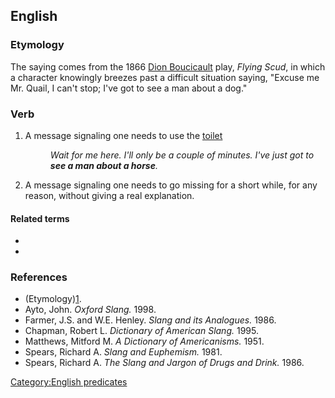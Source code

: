 ==English==

===Etymology===
The saying comes from the 1866 [[w:Dion Boucicault|Dion Boucicault]] play, ''Flying Scud'', in which a character knowingly breezes past a difficult situation saying, "Excuse me Mr. Quail, I can't stop; I've got to see a man about a dog."

===Verb===
{{head|en|verb|head=[[see]] a [[man]] about a [[horse]]}}

# {{label|en|slang|idiomatic|euphemistic}} A message signaling one needs to use the [[toilet]]
#: ''Wait for me here. I'll only be a couple of minutes. I've just got to '''see a man about a horse'''.''
# {{label|en|slang|idiomatic|euphemistic}} A message signaling one needs to go missing for a short while, for any reason, without giving a real explanation.

====Related terms====
* {{l|en|see a man about a dog}}
* {{l|en|see a man}}

===References===
* (Etymology)[http://www.joe-ks.com/phrases/phrasesS.htm].
* Ayto, John. ''Oxford Slang.'' 1998.
* Farmer, J.S. and W.E. Henley. ''Slang and its Analogues.'' 1986.
* Chapman, Robert L. ''Dictionary of American Slang.'' 1995.
* Matthews, Mitford M. ''A Dictionary of Americanisms.'' 1951.
* Spears, Richard A. ''Slang and Euphemism.'' 1981.
* Spears, Richard A. ''The Slang and Jargon of Drugs and Drink.'' 1986.

[[Category:English predicates]]